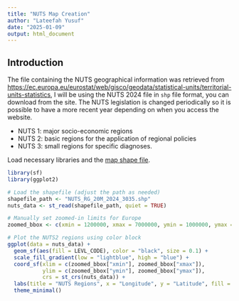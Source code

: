```yaml
---
title: "NUTS Map Creation"
author: "Lateefah Yusuf"
date: "2025-01-09"
output: html_document
---
```

## Introduction 

The file containing the NUTS geographical information was retrieved from <https://ec.europa.eu/eurostat/web/gisco/geodata/statistical-units/territorial-units-statistics>, I will be using the NUTS 2024 file in `shp` file format, you can download from the site. The NUTS legislation is changed periodically so it is possible to have a more recent year depending on when you access the website. 

- NUTS 1: major socio-economic regions
- NUTS 2: basic regions for the application of regional policies
- NUTS 3: small regions for specific diagnoses.

Load necessary libraries and the [map shape file](NUTS_RG_20M_2024_3035.shp).

```r
library(sf)
library(ggplot2)

# Load the shapefile (adjust the path as needed)
shapefile_path <- "NUTS_RG_20M_2024_3035.shp"
nuts_data <- st_read(shapefile_path, quiet = TRUE)
```



```r
# Manually set zoomed-in limits for Europe
zoomed_bbox <- c(xmin = 1200000, xmax = 7000000, ymin = 1000000, ymax = 6500000)

# Plot the NUTS2 regions using color block
ggplot(data = nuts_data) +
  geom_sf(aes(fill = LEVL_CODE), color = "black", size = 0.1) +
  scale_fill_gradient(low = "lightblue", high = "blue") +
  coord_sf(xlim = c(zoomed_bbox["xmin"], zoomed_bbox["xmax"]),
           ylim = c(zoomed_bbox["ymin"], zoomed_bbox["ymax"]),
           crs = st_crs(nuts_data)) +
  labs(title = "NUTS Regions", x = "Longitude", y = "Latitude", fill = "LEVL_CODE") +
  theme_minimal()
```


